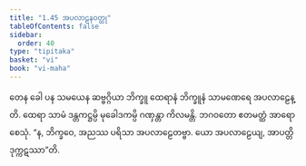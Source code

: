 ```yaml
---
title: "1.45 အပလာဠနဝတ္ထု"
tableOfContents: false
sidebar:
  order: 40
type: "tipitaka"
basket: "vi"
book: "vi-maha"
---
```



<DynamicBreadcrumb />

<Paragraph number="480" book="vi-maha">
တေန ခေါ ပန သမယေန ဆဗ္ဗဂ္ဂိယာ ဘိက္ခူ ထေရာနံ ဘိက္ခူနံ သာမဏေရေ အပလာဠေန္တိ. ထေရာ သာမံ ဒန္တကဋ္ဌမ္ပိ မုခေါဒကမ္ပိ ဂဏှန္တာ ကိလမန္တိ. ဘဂဝတော ဧတမတ္ထံ အာရောစေသုံ. “န, ဘိက္ခဝေ, အညဿ ပရိသာ အပလာဠေတဗ္ဗာ. ယော အပလာဠေယျ, အာပတ္တိ ဒုက္ကဋဿာ”တိ.
</Paragraph>